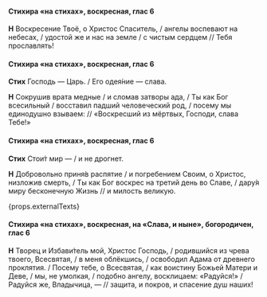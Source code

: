 #### Стихира «на стихах», воскресная, глас 6

**Н** Воскресение Твоё, о Христос Спаситель, / ангелы воспевают на небесах, / удостой же и нас на земле / с чистым сердцем // Тебя прославлять!

#### Стихира «на стихах», воскресная, глас 6

**Стих** Господь — Царь. / Его одея́ние — слава.

**Н** Сокрушив врата медные / и сломав затворы ада, / Ты как Бог всесильный / восставил падший человеческий род, / посему мы единодушно взываем: // «Воскресший из мёртвых, Господи, слава Тебе!»

#### Стихира «на стихах», воскресная, глас 6

**Стих** Стои́т мир — / и не дрогнет.

**Н** Добровольно приня́в распятие / и погребением Своим, о Христос, низложив смерть, / Ты как Бог воскрес на третий день во Славе, / дару́я миру бесконечную Жизнь // и милость великую.

{props.externalTexts}

#### Стихира «на стихах», воскресная, на «Слава, и ныне», богородичен, глас 6

**Н** Творец и Избави́тель мой, Христос Господь, / родившийся из чрева твоего, Всесвятая, / в меня облёкшись, / освободил Адама от древнего проклятия. / Посему тебе, о Всесвятая, / как воистину Божьей Матери и Деве, / мы, не умолкая, / подобно ангелу, восклицаем: «Радуйся!» / Радуйся же, Владычица, — // защита, и покров, и спасение душ наших!
